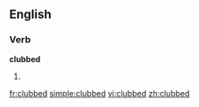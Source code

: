 ==English==

===Verb===
'''clubbed'''

# {{past of|[[club]]}}

[[fr:clubbed]]
[[simple:clubbed]]
[[vi:clubbed]]
[[zh:clubbed]]